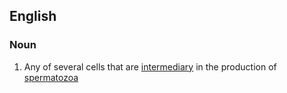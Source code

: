 ==English==

===Noun===
{{wikipedia}}
{{en-noun|spermatagonia}}

# {{label|en|biology}} Any of several cells that are [[intermediary]] in the production of [[spermatozoa]]